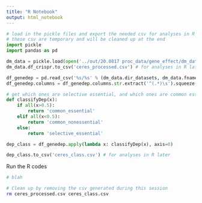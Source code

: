 ```yaml
---
title: "R Notebook"
output: html_notebook
---
```


```python
# load in the pickle files and export the needed csv for analyses in R
# these csv are temporary and will be cleaned up at the end
import pickle
import pandas as pd

dm_data = pickle.load(open('../out/20.0817 proc_data/gene_effect/dm_data.pkl','rb'))
dm_data.df_crispr.to_csv('ceres_processed.csv') # for analyses in R later

df_genedep = pd.read_csv('%s/%s' % (dm_data.dir_datasets, dm_data.fname_gene_dependency), header=0, index_col=0)
df_genedep.columns = df_genedep.columns.str.extract('^(.*)\s').squeeze().values

# get which ones are selective essential, and which ones are common essential, common nonessential
def classifyDep(x):
    if all(x>0.5):
        return 'common_essential'
    elif all(x<0.5):
        return 'common_nonessential'
    else:
        return 'selective_essential'

dep_class = df_genedep.apply(lambda x: classifyDep(x), axis=0)

dep_class.to_csv('ceres_class.csv') # for analyses in R later
```

Run the R codes

```r
# blah
```


```bash
# Clean up by removing the csv generated during this session
rm ceres_processed.csv ceres_class.csv
```
